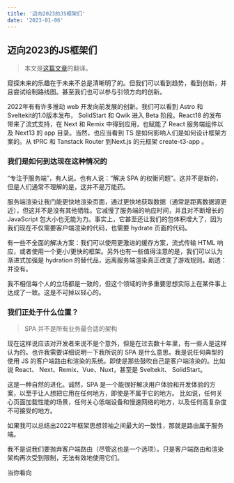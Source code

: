 ```yaml
---
title: '迈向2023的JS框架们'
date: '2023-01-06'
---
```

## 迈向2023的JS框架们
> 本文是[这篇文章](https://dev.to/this-is-learning/javascript-frameworks-heading-into-2023-nln)的翻译。

窥探未来的乐趣在于未来不总是清晰明了的。但我们可以看到趋势，看到创新，并且尝试绘制路线图。甚至我们也可以参与引领方向的创新。

2022年有有许多推动 web 开发向前发展的创新。我们可以看到 Astro 和 Sveltekit的1.0版本发布， SolidStart 和 Qwik 进入 Beta 阶段。React18 的发布带来了流式支持，在 Next 和 Remix 中得到应用，也赋能了 React 服务端组件以及 Next13 的 app 目录。当然，也应当看到 TS 是如何影响人们是如何设计框架方案的。从 tPRC 和 Tanstack Router 到Next.js 的元框架 create-t3-app 。

### 我们是如何到达现在这种情况的

“专注于服务端”，有人说。也有人说：“解决 SPA 的权衡问题”。这并不是新的，但是人们通常不理解的是，这并不是万能药。

服务端渲染让我门能更快地渲染页面，通过更快地获取数据（通常是距离数据源更近），但这并不是没有其他牺牲。它减慢了服务端的响应时间，并且对不断增长的 JavaScript 包大小也无能为力。事实上，它甚至还让我们的包体积增大了，因为我们现在不仅需要客户端渲染的代码，也需要 hydrate 页面的代码。

有一些不全面的解决方案：我们可以使用更激进的缓存方案，流式传输 HTML 响应，或者使用一个更小/更快的框架。另外也有一些值得注意的是，我们可以认为渐进式加强是 hydration 的替代品，远离服务端渲染真正改变了游戏规则。剧透：并没有。

我不相信每个人的立场都是一致的，但这个领域的许多重要思想实际上在某件事上达成了一致。这是不可掉以轻心的。

### 我们正处于什么位置？

> SPA 并不是所有业务最合适的架构

现在这样说应该对开发者来说不是个意外，但是在过去数十年里，有一些人是这样认为的。也许我需要详细说明一下我所说的 SPA 是什么意思。我是说任何典型的使用 JS 的客户端路由和渲染的系统。即使是那些鼓吹自己是客户端渲染的。比如说 React、 Next、Remix、Vue、Nuxt，甚至是 Sveltekit、 SolidStart。

这是一种自然的进化。诚然，SPA 是一个能很好解决用户体验和开发体验的方案，以至于让人想把它用在任何地方，即使是不属于它的地方。 比如说，任何关心页面加载性能的场景，任何关心低端设备和慢速网络的地方，以及任何高复杂度不可接受的地方。

如果我可以总结出2022年框架思想领袖之间最大的一致性，那就是路由属于服务端。

我不是说我们要抛弃客户端路由（尽管这也是一个选项）。只是客户端路由和渲染架构再次受到限制，无法有效地使用它们。

当你看向